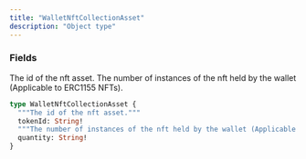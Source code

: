 ```yaml
---
title: "WalletNftCollectionAsset"
description: "Object type"
---
```


### Fields

<ResponseField name="tokenId" type="String!" required>
  The id of the nft asset.
</ResponseField>

<ResponseField name="quantity" type="String!" required>
  The number of instances of the nft held by the wallet (Applicable to ERC1155 NFTs).
</ResponseField>


```graphql WalletNftCollectionAsset
type WalletNftCollectionAsset {
  """The id of the nft asset."""
  tokenId: String!
  """The number of instances of the nft held by the wallet (Applicable to ERC1155 NFTs)."""
  quantity: String!
}
```
